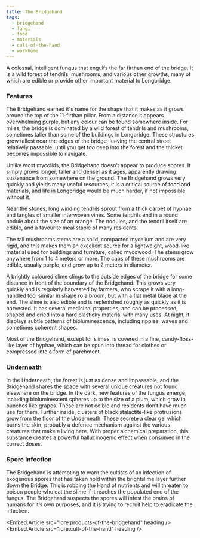 ```yaml
---
title: The Bridgehand
tags:
  - bridgehand
  - fungi
  - food
  - materials
  - cult-of-the-hand
  - workhome
---
```

A colossal, intelligent fungus that engulfs the far firthan end of the bridge.
It is a wild forest of tendrils, mushrooms, and various other growths, many of
which are edible or provide other important material to Longbridge.

### Features

The Bridgehand earned it's name for the shape that it makes as it grows around
the top of the 11-firthan pillar. From a distance it appears overwhelming
purple, but any colour can be found somewhere inside. For miles, the bridge is
dominated by a wild forest of tendrils and mushrooms, sometimes taller than
some of the buildings in Longbridge. These structures grow tallest near the
edges of the bridge, leaving the central street relatively passable, until you
get too deep into the forest and the thicket becomes impossible to navigate.

Unlike most mycolids, the Bridgehand doesn’t appear to produce spores. It
simply grows longer, taller and denser as it ages, apparently drawing
sustenance from somewhere on the ground. The Bridgehand grows very quickly and
yields many useful resources; it is a critical source of food and materials,
and life in Longbridge would be much harder, if not impossible without it.

Near the stones, long winding tendrils sprout from a thick carpet of hyphae
and tangles of smaller interwoven vines. Some tendrils end in a round nodule
about the size of an orange. The nodules, and the tendril itself are edible,
and a favourite meal staple of many residents.

The tall mushrooms stems are a solid, compacted mycelium and are very
rigid, and this makes them an excellent source for a lightweight, wood-like
material used for buildings and furniture, called mycowood. The stems grow
anywhere from 1 to 4 meters or more. The caps of these mushrooms are edible,
usually purple, and grow up to 2 meters in diameter.

A brightly coloured slime clings to the outside edges of the bridge for some
distance in front of the boundary of the Bridgehand. This grows very quickly
and is regularly harvested by farmers, who scrape it with a long-handled tool
similar in shape ro a broom, but with a flat metal blade at the end. The slime
is also edible and is replenished roughly as quickly as it is harvested. It has
several medicinal properties, and can be processed, shaped and dried into a
hard plasticky material with many uses. At night, it displays subtle patterns
of bioluminescence, including ripples, waves and sometimes coherent shapes.

Most of the Bridgehand, except for slimes, is covered in a fine,
candy-floss-like layer of hyphae, which can be spun into thread for clothes or
compressed into a form of parchment.

### Underneath

In the Underneath, the forest is just as dense and impassable, and the
Bridgehand shares the space with several unique creatures not found elsewhere
on the bridge. In the dark, new features of the fungus emerge, including
bioluminescent spheres up to the size of a plum, which grow in bunches like
grapes. These are not edible and residents don’t have much use for them.
Further inside, clusters of black stalactite-like protrusions grow from the
floor of the Underneath. These secrete a clear gel which burns the skin,
probably a defence mechanism against the various creatures that make a living
here. With proper alchemical preparation, this substance creates a powerful
hallucinogenic effect when consumed in the correct doses.

### Spore infection

The Bridgehand is attempting to warn the cultists of an infection of exogenous
spores that has taken hold within the brightslime layer further down the
Bridge. This is robbing the Hand of nutrients and will threaten to poison
people who eat the slime if it reaches the populated end of the fungus. The
Bridgehand suspects the spores will infest the brains of humans for it’s own
purposes, and it is trying to recruit help to eradicate the infection.

<Embed.Article src="lore:products-of-the-bridgehand" heading />
<Embed.Article src="lore:cult-of-the-hand"           heading />

